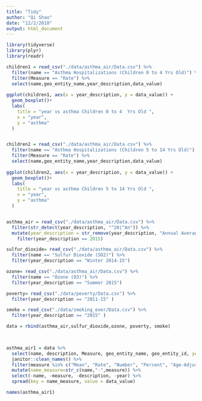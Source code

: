 ```yaml
---
title: "Tidy"
author: "Qi Shao"
date: "12/2/2018"
output: html_document
---
```


```r
library(tidyverse)
library(plyr)
library(readr)
```


```r

children1 = read_csv("./data/asthma_air/Data.csv") %>%
  filter(name == "Asthma Hospitalizations (Children 0 to 4 Yrs Old)") %>%
  filter(Measure == "Rate") %>%
  select(name,geo_entity_name,year_description,data_value) 
  
ggplot(children1, aes(x = year_description, y = data_value)) + 
  geom_boxplot()+
  labs(
    title = "year vs asthma Children 0 to 4  Yrs Old ",
    x = "year",
    y = "asthma"
  )


children2 = read_csv("./data/asthma_air/Data.csv") %>%
  filter(name == "Asthma Hospitalizations (Children 5 to 14 Yrs Old)") %>%
  filter(Measure == "Rate") %>%
  select(name,geo_entity_name,year_description,data_value) 
  
ggplot(children2, aes(x = year_description, y = data_value)) + 
  geom_boxplot()+
  labs(
    title = "year vs asthma Children 5 to 14 Yrs Old ",
    x = "year",
    y = "asthma"
  )


asthma_air = read_csv("./data/asthma_air/Data.csv") %>%
  filter(str_detect(year_description, "^20|^An")) %>%
  mutate(year_description = str_remove(year_description, "Annual Average ")) %>%
    filter(year_description == 2015)

sulfur_dioxide= read_csv("./data/asthma_air/Data.csv") %>%
  filter(name == "Sulfur Dioxide (SO2)") %>%
  filter(year_description == "Winter 2014-15")

ozone= read_csv("./data/asthma_air/Data.csv") %>%
  filter(name == "Ozone (O3)") %>%
  filter(year_description == "Summer 2015")

poverty= read_csv("./data/poverty/Data.csv") %>%
  filter(year_description == "2011-15" )

smoke = read_csv("./data/smoking_exer/Data.csv") %>%
  filter(year_description == "2015" )

data = rbind(asthma_air,sulfur_dioxide,ozone, poverty, smoke)
  


asthma_air1 = data %>%
  select(name, description, Measure, geo_entity_name, geo_entity_id, year = year_description, data_value) %>%
  janitor::clean_names() %>% 
  filter(measure %in% c("Mean", "Rate", "Number", "Percent", "Age-Adjusted Percent", "Age-Adjusted Rate ")) %>%
  mutate(name_measure=str_c(name,"-",measure)) %>%
  select(-name, -measure, -description, -year) %>%
  spread(key = name_measure, value = data_value) 

names(asthma_air1)
```

